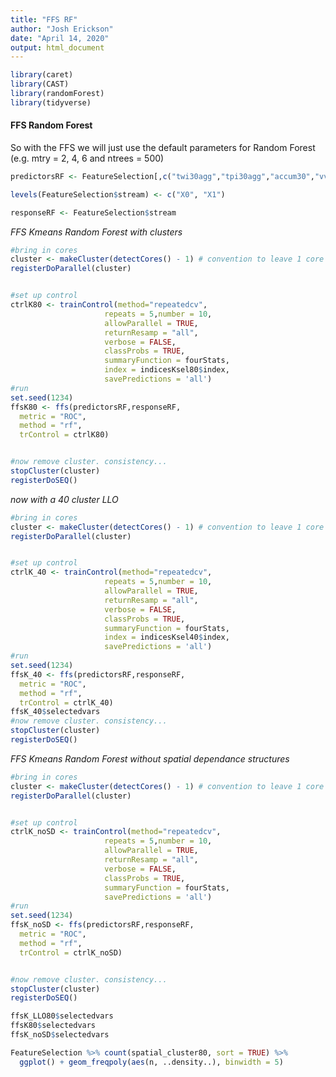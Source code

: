 ```yaml
---
title: "FFS RF"
author: "Josh Erickson"
date: "April 14, 2020"
output: html_document
---
```


```r

library(caret)
library(CAST)
library(randomForest)
library(tidyverse)
```

#### FFS Random Forest

So with the FFS we will just use the default parameters for Random Forest (e.g. mtry = 2, 4, 6 and ntrees = 500)
```r


predictorsRF <- FeatureSelection[,c("twi30agg","tpi30agg","accum30","vv30agg", "vvsd30agg","npol30agg","NDVI_med", "nppmmid30agg","deficitRS","cad30RS","decid30RS","cpg30precip","Green_med","NIR_med")]

levels(FeatureSelection$stream) <- c("X0", "X1")

responseRF <- FeatureSelection$stream

```

*FFS Kmeans Random Forest with clusters*

```r
#bring in cores
cluster <- makeCluster(detectCores() - 1) # convention to leave 1 core for OS
registerDoParallel(cluster)


#set up control
ctrlK80 <- trainControl(method="repeatedcv",
                     repeats = 5,number = 10,
                     allowParallel = TRUE,
                     returnResamp = "all", 
                     verbose = FALSE, 
                     classProbs = TRUE,
                     summaryFunction = fourStats,
                     index = indicesKsel80$index,
                     savePredictions = 'all')
#run
set.seed(1234)
ffsK80 <- ffs(predictorsRF,responseRF, 
  metric = "ROC",
  method = "rf",
  trControl = ctrlK80)


#now remove cluster. consistency...
stopCluster(cluster)
registerDoSEQ()
```

*now with a 40 cluster LLO*

```r
#bring in cores
cluster <- makeCluster(detectCores() - 1) # convention to leave 1 core for OS
registerDoParallel(cluster)


#set up control
ctrlK_40 <- trainControl(method="repeatedcv",
                     repeats = 5,number = 10,
                     allowParallel = TRUE,
                     returnResamp = "all", 
                     verbose = FALSE, 
                     classProbs = TRUE,
                     summaryFunction = fourStats,
                     index = indicesKsel40$index,
                     savePredictions = 'all')
#run
set.seed(1234)
ffsK_40 <- ffs(predictorsRF,responseRF, 
  metric = "ROC",
  method = "rf",
  trControl = ctrlK_40)
ffsK_40$selectedvars
#now remove cluster. consistency...
stopCluster(cluster)
registerDoSEQ()
```



*FFS Kmeans Random Forest without spatial dependance structures*

```r
#bring in cores
cluster <- makeCluster(detectCores() - 1) # convention to leave 1 core for OS
registerDoParallel(cluster)


#set up control
ctrlK_noSD <- trainControl(method="repeatedcv",
                     repeats = 5,number = 10,
                     allowParallel = TRUE,
                     returnResamp = "all", 
                     verbose = FALSE, 
                     classProbs = TRUE,
                     summaryFunction = fourStats,
                     savePredictions = 'all')
#run
set.seed(1234)
ffsK_noSD <- ffs(predictorsRF,responseRF, 
  metric = "ROC",
  method = "rf",
  trControl = ctrlK_noSD)


#now remove cluster. consistency...
stopCluster(cluster)
registerDoSEQ()
```


```r

ffsK_LLO80$selectedvars
ffsK80$selectedvars
ffsK_noSD$selectedvars

FeatureSelection %>% count(spatial_cluster80, sort = TRUE) %>% 
  ggplot() + geom_freqpoly(aes(n, ..density..), binwidth = 5)

```

